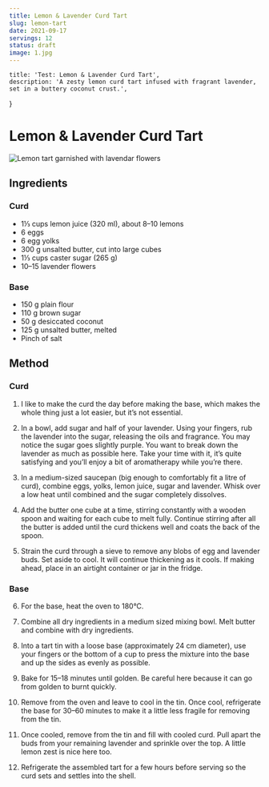```yaml
---
title: Lemon & Lavender Curd Tart
slug: lemon-tart
date: 2021-09-17
servings: 12
status: draft
image: 1.jpg
---
```


	title: 'Test: Lemon & Lavender Curd Tart',
	description: 'A zesty lemon curd tart infused with fragrant lavender, set in a buttery coconut crust.',
}

# Lemon & Lavender Curd Tart

![Lemon tart garnished with lavendar flowers](1.jpg)

## Ingredients

### Curd

- 1⅓ cups lemon juice (320 ml), about 8–10 lemons
- 6 eggs
- 6 egg yolks
- 300 g unsalted butter, cut into large cubes
- 1⅓ cups caster sugar (265 g)
- 10–15 lavender flowers

### Base

- 150 g plain flour
- 110 g brown sugar
- 50 g desiccated coconut
- 125 g unsalted butter, melted
- Pinch of salt

## Method

### Curd

1.  I like to make the curd the day before making the base, which makes the whole thing just a lot easier, but it’s not essential.

2.  In a bowl, add sugar and half of your lavender. Using your fingers, rub the lavender into the sugar, releasing the oils and fragrance. You may notice the sugar goes slightly purple. You want to break down the lavender as much as possible here. Take your time with it, it’s quite satisfying and you’ll enjoy a bit of aromatherapy while you’re there.

3.  In a medium-sized saucepan (big enough to comfortably fit a litre of curd), combine eggs, yolks, lemon juice, sugar and lavender. Whisk over a low heat until combined and the sugar completely dissolves.

4.  Add the butter one cube at a time, stirring constantly with a wooden spoon and waiting for each cube to melt fully. Continue stirring after all the butter is added until the curd thickens well and coats the back of the spoon.

5.  Strain the curd through a sieve to remove any blobs of egg and lavender buds. Set aside to cool. It will continue thickening as it cools. If making ahead, place in an airtight container or jar in the fridge.

### Base

6.  For the base, heat the oven to 180°C.

7.  Combine all dry ingredients in a medium sized mixing bowl. Melt butter and combine with dry ingredients.

8.  Into a tart tin with a loose base (approximately 24 cm diameter), use your fingers or the bottom of a cup to press the mixture into the base and up the sides as evenly as possible.

9.  Bake for 15–18 minutes until golden. Be careful here because it can go from golden to burnt quickly.

10. Remove from the oven and leave to cool in the tin. Once cool, refrigerate the base for 30–60 minutes to make it a little less fragile for removing from the tin.

11. Once cooled, remove from the tin and fill with cooled curd. Pull apart the buds from your remaining lavender and sprinkle over the top. A little lemon zest is nice here too.

12. Refrigerate the assembled tart for a few hours before serving so the curd sets and settles into the shell.
